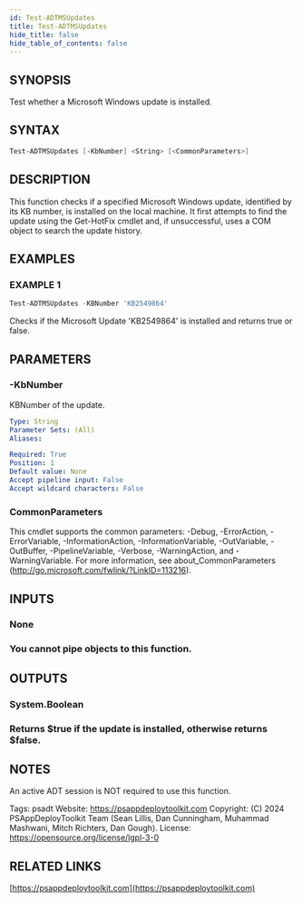 ```yaml
---
id: Test-ADTMSUpdates
title: Test-ADTMSUpdates
hide_title: false
hide_table_of_contents: false
---
```


## SYNOPSIS

Test whether a Microsoft Windows update is installed.

## SYNTAX

```powershell
Test-ADTMSUpdates [-KbNumber] <String> [<CommonParameters>]
```

## DESCRIPTION

This function checks if a specified Microsoft Windows update, identified by its KB number, is installed on the local machine.
It first attempts to find the update using the Get-HotFix cmdlet and, if unsuccessful, uses a COM object to search the update history.

## EXAMPLES

### EXAMPLE 1

```powershell
Test-ADTMSUpdates -KBNumber 'KB2549864'
```

Checks if the Microsoft Update 'KB2549864' is installed and returns true or false.

## PARAMETERS

### -KbNumber

KBNumber of the update.

```yaml
Type: String
Parameter Sets: (All)
Aliases:

Required: True
Position: 1
Default value: None
Accept pipeline input: False
Accept wildcard characters: False
```

### CommonParameters

This cmdlet supports the common parameters: -Debug, -ErrorAction, -ErrorVariable, -InformationAction, -InformationVariable, -OutVariable, -OutBuffer, -PipelineVariable, -Verbose, -WarningAction, and -WarningVariable.
For more information, see about_CommonParameters (http://go.microsoft.com/fwlink/?LinkID=113216).

## INPUTS

### None

### You cannot pipe objects to this function.
## OUTPUTS

### System.Boolean

### Returns $true if the update is installed, otherwise returns $false.
## NOTES
An active ADT session is NOT required to use this function.

Tags: psadt
Website: https://psappdeploytoolkit.com
Copyright: (C) 2024 PSAppDeployToolkit Team (Sean Lillis, Dan Cunningham, Muhammad Mashwani, Mitch Richters, Dan Gough).
License: https://opensource.org/license/lgpl-3-0

## RELATED LINKS

[https://psappdeploytoolkit.com](https://psappdeploytoolkit.com)
